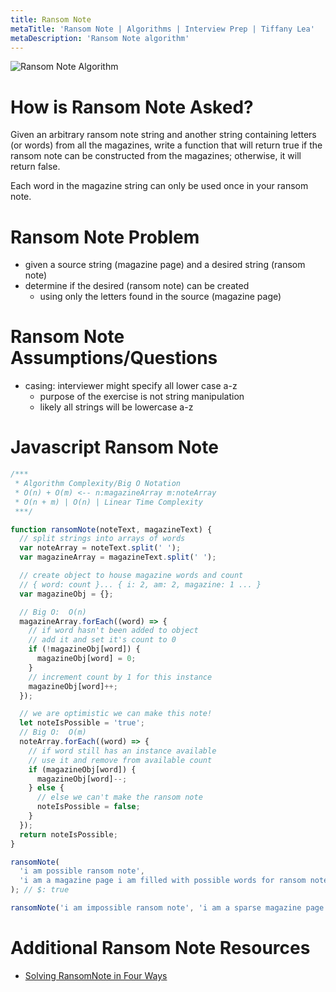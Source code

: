 ```yaml
---
title: Ransom Note
metaTitle: 'Ransom Note | Algorithms | Interview Prep | Tiffany Lea'
metaDescription: 'Ransom Note algorithm'
---
```


<img src="/files/images/algorithms-ransom-note.png" alt="Ransom Note Algorithm" />

# How is Ransom Note Asked?

Given an arbitrary ransom note string and another string containing letters (or words) from all the magazines, write a function that will return true if the ransom note can be constructed from the magazines; otherwise, it will return false.

Each word in the magazine string can only be used once in your ransom note.

# Ransom Note Problem

- given a source string (magazine page) and a desired string (ransom note)
- determine if the desired (ransom note) can be created
  - using only the letters found in the source (magazine page)

# Ransom Note Assumptions/Questions

- casing: interviewer might specify all lower case a-z
  - purpose of the exercise is not string manipulation
  - likely all strings will be lowercase a-z

# Javascript Ransom Note

```javascript
/***
 * Algorithm Complexity/Big O Notation
 * O(n) + O(m) <-- n:magazineArray m:noteArray
 * O(n + m) | O(n) | Linear Time Complexity
 ***/

function ransomNote(noteText, magazineText) {
  // split strings into arrays of words
  var noteArray = noteText.split(' ');
  var magazineArray = magazineText.split(' ');

  // create object to house magazine words and count
  // { word: count }... { i: 2, am: 2, magazine: 1 ... }
  var magazineObj = {};

  // Big O:  O(n)
  magazineArray.forEach((word) => {
    // if word hasn't been added to object
    // add it and set it's count to 0
    if (!magazineObj[word]) {
      magazineObj[word] = 0;
    }
    // increment count by 1 for this instance
    magazineObj[word]++;
  });

  // we are optimistic we can make this note!
  let noteIsPossible = 'true';
  // Big O:  O(m)
  noteArray.forEach((word) => {
    // if word still has an instance available
    // use it and remove from available count
    if (magazineObj[word]) {
      magazineObj[word]--;
    } else {
      // else we can't make the ransom note
      noteIsPossible = false;
    }
  });
  return noteIsPossible;
}

ransomNote(
  'i am possible ransom note',
  'i am a magazine page i am filled with possible words for ransom note'
); // $: true

ransomNote('i am impossible ransom note', 'i am a sparse magazine page'); // $: false
```

# Additional Ransom Note Resources

- [Solving RansomNote in Four Ways](https://medium.com/@aaron_lu1/javascript-solving-ransomnote-in-three-ways-ba7287491246)

